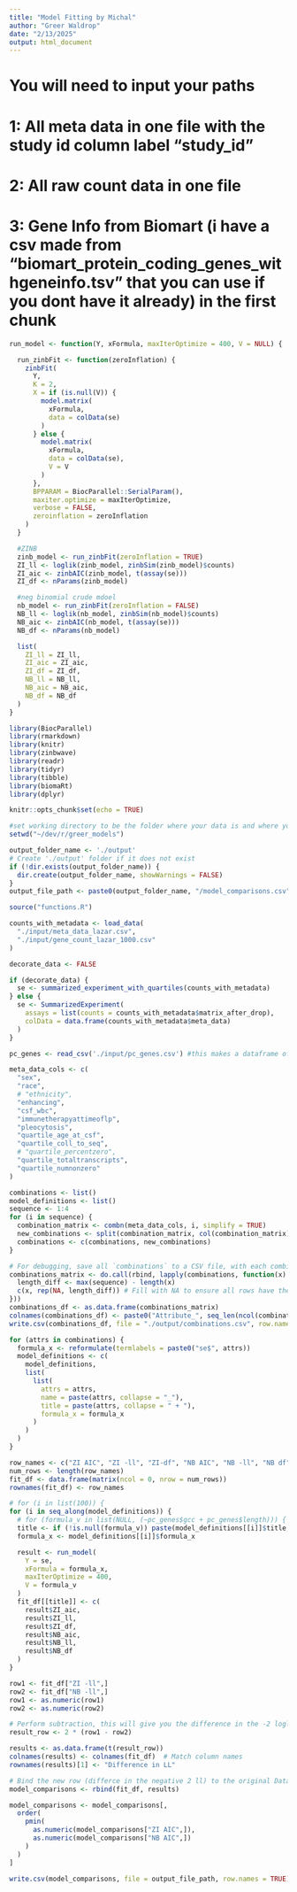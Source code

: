 ```yaml
---
title: "Model Fitting by Michal"
author: "Greer Waldrop"
date: "2/13/2025"
output: html_document
---
```


# You will need to input your paths
# 1: All meta data in one file with the study id column label "study_id"
# 2: All raw count data in one file
# 3: Gene Info from Biomart (i have a csv made from "biomart_protein_coding_genes_withgeneinfo.tsv" that you can use if you dont have it already) in the first chunk

```r
run_model <- function(Y, xFormula, maxIterOptimize = 400, V = NULL) {

  run_zinbFit <- function(zeroInflation) {
    zinbFit(
      Y,
      K = 2,
      X = if (is.null(V)) {
        model.matrix(
          xFormula,
          data = colData(se)
        )
      } else {
        model.matrix(
          xFormula,
          data = colData(se),
          V = V
        )
      },
      BPPARAM = BiocParallel::SerialParam(),
      maxiter.optimize = maxIterOptimize,
      verbose = FALSE,
      zeroinflation = zeroInflation
    )
  }

  #ZINB
  zinb_model <- run_zinbFit(zeroInflation = TRUE)
  ZI_ll <- loglik(zinb_model, zinbSim(zinb_model)$counts)
  ZI_aic <- zinbAIC(zinb_model, t(assay(se)))
  ZI_df <- nParams(zinb_model)

  #neg binomial crude mdoel
  nb_model <- run_zinbFit(zeroInflation = FALSE)
  NB_ll <- loglik(nb_model, zinbSim(nb_model)$counts)
  NB_aic <- zinbAIC(nb_model, t(assay(se)))
  NB_df <- nParams(nb_model)

  list(
    ZI_ll = ZI_ll,
    ZI_aic = ZI_aic,
    ZI_df = ZI_df,
    NB_ll = NB_ll,
    NB_aic = NB_aic,
    NB_df = NB_df
  )
}
```


```r
library(BiocParallel)
library(rmarkdown)
library(knitr)
library(zinbwave)
library(readr)
library(tidyr)
library(tibble)
library(biomaRt)
library(dplyr)

knitr::opts_chunk$set(echo = TRUE)

#set working directory to be the folder where your data is and where you want the output to go
setwd("~/dev/r/greer_models")

output_folder_name <- './output'
# Create './output' folder if it does not exist
if (!dir.exists(output_folder_name)) {
  dir.create(output_folder_name, showWarnings = FALSE)
}
output_file_path <- paste0(output_folder_name, "/model_comparisons.csv")

source("functions.R")

counts_with_metadata <- load_data(
  "./input/meta_data_lazar.csv",
  "./input/gene_count_lazar_1000.csv"
)

decorate_data <- FALSE

if (decorate_data) {
  se <- summarized_experiment_with_quartiles(counts_with_metadata)
} else {
  se <- SummarizedExperiment(
    assays = list(counts = counts_with_metadata$matrix_after_drop),
    colData = data.frame(counts_with_metadata$meta_data)
  )
}

pc_genes <- read_csv('./input/pc_genes.csv') #this makes a dataframe of all the gene level info for only protein coding genes taken from biomart in Fall 2024
```


```r
meta_data_cols <- c(
  "sex",
  "race",
  # "ethnicity",
  "enhancing",
  "csf_wbc",
  "immunetherapyattimeoflp",
  "pleocytosis",
  "quartile_age_at_csf",
  "quartile_coll_to_seq",
  # "quartile_percentzero",
  "quartile_totaltranscripts",
  "quartile_numnonzero"
)

combinations <- list()
model_definitions <- list()
sequence <- 1:4
for (i in sequence) {
  combination_matrix <- combn(meta_data_cols, i, simplify = TRUE)
  new_combinations <- split(combination_matrix, col(combination_matrix))
  combinations <- c(combinations, new_combinations)
}

# For debugging, save all `combinations` to a CSV file, with each combination on its own row and each item in the combination in its own column
combinations_matrix <- do.call(rbind, lapply(combinations, function(x) {
  length_diff <- max(sequence) - length(x)
  c(x, rep(NA, length_diff)) # Fill with NA to ensure all rows have the same length
}))
combinations_df <- as.data.frame(combinations_matrix)
colnames(combinations_df) <- paste0("Attribute_", seq_len(ncol(combinations_df))) # Name columns dynamically
write.csv(combinations_df, file = "./output/combinations.csv", row.names = FALSE)

for (attrs in combinations) {
  formula_x <- reformulate(termlabels = paste0("se$", attrs))
  model_definitions <- c(
    model_definitions,
    list(
      list(
        attrs = attrs,
        name = paste(attrs, collapse = "_"),
        title = paste(attrs, collapse = " + "),
        formula_x = formula_x
      )
    )
  )
}
```

```r
row_names <- c("ZI AIC", "ZI -ll", "ZI-df", "NB AIC", "NB -ll", "NB df")
num_rows <- length(row_names)
fit_df <- data.frame(matrix(ncol = 0, nrow = num_rows))
rownames(fit_df) <- row_names

# for (i in list(100)) {
for (i in seq_along(model_definitions)) {
  # for (formula_v in list(NULL, (~pc_genes$gcc + pc_genes$length))) {
  title <- if (!is.null(formula_v)) paste(model_definitions[[i]]$title, "gcc + length", sep = " + ") else model_definitions[[i]]$title
  formula_x <- model_definitions[[i]]$formula_x

  result <- run_model(
    Y = se,
    xFormula = formula_x,
    maxIterOptimize = 400,
    V = formula_v
  )
  fit_df[[title]] <- c(
    result$ZI_aic,
    result$ZI_ll,
    result$ZI_df,
    result$NB_aic,
    result$NB_ll,
    result$NB_df
  )
}

row1 <- fit_df["ZI -ll",]
row2 <- fit_df["NB -ll",]
row1 <- as.numeric(row1)
row2 <- as.numeric(row2)

# Perform subtraction, this will give you the difference in the -2 logliklihood wihch is the statistic which you could in theory run a LR test on but these models aren't nested so cant technically do it 
result_row <- 2 * (row1 - row2)

results <- as.data.frame(t(result_row))
colnames(results) <- colnames(fit_df)  # Match column names
rownames(results)[1] <- "Difference in LL"

# Bind the new row (differce in the negative 2 ll) to the original DataFrame
model_comparisons <- rbind(fit_df, results)

model_comparisons <- model_comparisons[,
  order(
    pmin(
      as.numeric(model_comparisons["ZI AIC",]),
      as.numeric(model_comparisons["NB AIC",])
    )
  )
]

write.csv(model_comparisons, file = output_file_path, row.names = TRUE)

```



